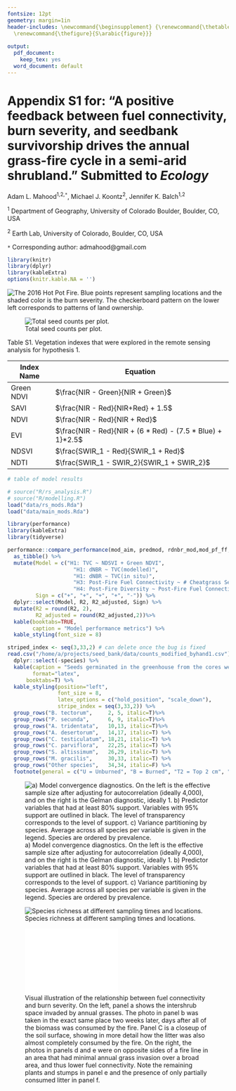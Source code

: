 ```yaml
---
fontsize: 12pt
geometry: margin=1in
header-includes: \newcommand{\beginsupplement} {\renewcommand{\thetable}{S\arabic{table}}      \setcounter{table}{0}
  \renewcommand{\thefigure}{S\arabic{figure}}}
 
output:
  pdf_document: 
    keep_tex: yes
  word_document: default
---
```


\beginsupplement

# Appendix S1 for: "A positive feedback between fuel connectivity, burn severity, and seedbank survivorship drives the annual grass-fire cycle in a semi-arid shrubland." Submitted to *Ecology*

Adam L. Mahood^1,2,`*`^, Michael J. Koontz^2^, Jennifer K. Balch^1,2^

\small

^1^ Department of Geography, University of Colorado Boulder, Boulder, CO, USA

^2^ Earth Lab, University of Colorado, Boulder, CO, USA

`*` Corresponding author: admahood@gmail.com

\normalsize

\newpage

```r
library(knitr)
library(dplyr)
library(kableExtra)
options(knitr.kable.NA = '')
```

![The 2016 Hot Pot Fire. Blue points represent sampling locations and the shaded color is the burn severity. The checkerboard pattern on the lower left corresponds to patterns of land ownership.](images/map.png)
\newpage

![Total seed counts per plot.](images/depth_x_burned_counts.png)

\newpage

Table S1. Vegetation indexes that were explored in the remote sensing analysis for hypothesis 1.

| Index Name | Equation |
|---------|------------|
|Green NDVI|$\frac{NIR - Green}{NIR + Green}$|
|SAVI|$\frac{NIR - Red}{NIR+Red} + 1.5$|
|NDVI|$\frac{NIR - Red}{NIR + Red}$|
|EVI|  $\frac{NIR - Red}{NIR + (6 * Red) - (7.5 * Blue) + 1}*2.5$|
|NDSVI|$\frac{SWIR_1 - Red}{SWIR_1 + Red}$|
|NDTI|$\frac{SWIR_1 - SWIR_2}{SWIR_1 + SWIR_2}$|

\newpage

```r
# table of model results

# source("R/rs_analysis.R")
# source("R/modelling.R")
load("data/rs_mods.Rda")
load("data/main_mods.Rda")

library(performance)
library(kableExtra)
library(tidyverse)

performance::compare_performance(mod_aim, predmod, rdnbr_mod,mod_pf_ff,mod_divsh_ff) %>%
  as_tibble() %>%
  mutate(Model = c("H1: TVC ~ NDSVI + Green NDVI",
                     "H1: dNBR ~ TVC(modelled)",
                     "H1: dNBR ~ TVC(in situ)",
                     "H3: Post-Fire Fuel Connectivity ~ # Cheatgrass Seeds + covariates",
                     "H4: Post-Fire Diversity ~ Post-Fire Fuel Connectivity"),
         Sign = c("+", "+", "+", "+", "-")) %>%
  dplyr::select(Model, R2, R2_adjusted, Sign) %>%
  mutate(R2 = round(R2, 2),
         R2_adjusted = round(R2_adjusted,2))%>%
  kable(booktabs=TRUE, 
        caption = "Model performance metrics") %>%
  kable_styling(font_size = 8)

```


\newpage


```r
striped_index <- seq(3,33,2) # can delete once the bug is fixed
read.csv("/home/a/projects/seed_bank/data/counts_modified_byhand1.csv") %>%
  dplyr::select(-species) %>%
  kable(caption = "Seeds germinated in the greenhouse from the cores we collected.", 
        format="latex",
      booktabs=T) %>%
  kable_styling(position="left",
                font_size = 8,
                latex_options = c("hold_position", "scale_down"), 
                stripe_index = seq(3,33,2)) %>%
  group_rows("B. tectorum",     2, 5, italic=T)%>%
  group_rows("P. secunda",      6, 9, italic=T)%>%
  group_rows("A. tridentata",   10,13, italic=T)%>%
  group_rows("A. desertorum",   14,17, italic=T) %>%
  group_rows("C. testiculatum", 18,21, italic=T) %>%
  group_rows("C. parviflora",   22,25, italic=T) %>%
  group_rows("S. altissimum",   26,29, italic=T) %>%
  group_rows("M. gracilis",     30,33, italic=T) %>%
  group_rows("Other species",   34,34, italic=F) %>%
  footnote(general = c("U = Unburned", "B = Burned", "T2 = Top 2 cm", "B4 = Bottom 4 cm"))

```



\newpage


![a) Model convergence diagnostics. On the left is the effective sample size after adjusting for autocorrelation (ideally 4,000), and on the right is the Gelman diagnostic, ideally 1. b) Predictor variables that had at least 80% support. Variables with 95% support are outlined in black. The level of transparency corresponds to the level of support. c) Variance partitioning by species. Average across all species per variable is given in the legend. Species are ordered by prevalence.](images/jsdm_stuff.png)

\newpage


![Species richness at different sampling times and locations.](images/richness_fig.png)

\newpage

![Visual illustration of the relationship between fuel connectivity and burn severity. On the left, panel a shows the intershrub space invaded by annual grasses. The photo in panel b was taken in the exact same place two weeks later, days after all of the biomass was consumed by the fire. Panel C is a closeup of the soil surface, showing in more detail how the litter was also almost completely consumed by the fire. On the right, the photos in panels d and e were on opposite sides of a fire line in an area that had minimal annual grass invasion over a broad area, and thus lower fuel connectivity. Note the remaining plants and stumps in panel e and the presence of only partially consumed litter in panel f.](images/burnsev_fig.pdf){ width=50% }

